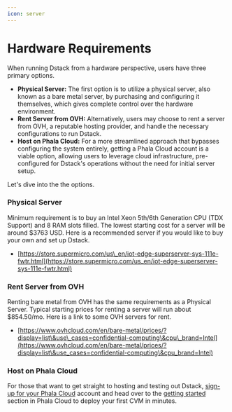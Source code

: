 ```yaml
---
icon: server
---
```


# Hardware Requirements

When running Dstack from a hardware perspective, users have three primary options.&#x20;

* **Physical Server:** The first option is to utilize a physical server, also known as a bare metal server, by purchasing and configuring it themselves, which gives complete control over the hardware environment.&#x20;
* **Rent Server from OVH:** Alternatively, users may choose to rent a server from OVH, a reputable hosting provider, and handle the necessary configurations to run Dstack.&#x20;
* **Host on Phala Cloud:** For a more streamlined approach that bypasses configuring the system entirely, getting a Phala Cloud account is a viable option, allowing users to leverage cloud infrastructure, pre-configured for Dstack's operations without the need for initial server setup.

Let's dive into the the options.

### Physical Server

Minimum requirement is to buy an Intel Xeon 5th/6th Generation CPU (TDX Support) and 8 RAM slots filled. The lowest starting cost for a server will be around $3763 USD. Here is a recommended server if you would like to buy your own and set up Dstack.

* [https://store.supermicro.com/us\_en/iot-edge-superserver-sys-111e-fwtr.html](https://store.supermicro.com/us_en/iot-edge-superserver-sys-111e-fwtr.html)

### Rent Server from OVH

Renting bare metal from OVH has the same requirements as a Physical Server. Typical starting prices for renting a server will run about $854.50/mo. Here is a link to some OVH servers for rent.

* [https://www.ovhcloud.com/en/bare-metal/prices/?display=list\&use\_cases=confidential-computing\&cpu\_brand=Intel](https://www.ovhcloud.com/en/bare-metal/prices/?display=list\&use_cases=confidential-computing\&cpu_brand=Intel)

### Host on Phala Cloud&#x20;

For those that want to get straight to hosting and testing out Dstack, [sign-up for your Phala Cloud](/cloud/getting-started/sign-up-for-cloud-account) account and head over to the [getting started](/cloud/getting-started/start-from-cloud-ui) section in Phala Cloud to deploy your first CVM in minutes.



